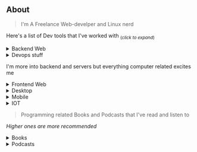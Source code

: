 ## About

> I'm A Freelance Web-develper and Linux nerd

Here's a list of Dev tools that I've worked with <sub>(_click to expand_)</sub>

<details>
  <summary>Backend Web</summary>

- Django
- FastApi
- PostgreSQL
- RabbitMQ
- Nginx and Uvicorn

</details>

<details>
  <summary>Devops stuff</summary>

- Linux server Administration
- Docker
- Kubernetes
- My awesome homebrewed Bash/Python Scripts with Cronjobs
- Ansible
- GitHub actions

</details>

I'm more into backend and servers but everything computer related excites me

<details>
  <summary>Frontend Web</summary>

- React
- Gatsby
- Svelte-kit
- TailwindCSS and Saass

</details>

<details>
  <summary>Desktop</summary>

- Qt5/6 with PyQt
- Flutter
- Electron with React <sub>(looking forwawrd to do it with Svelte)</sub>

</details>

<details>
  <summary>Mobile</summary>

- Flutter
- Nativescript

</details>

<details>
  <summary>IOT</summary>

- Raspberry Pi
- Arduino
- [Wemos boards](https://www.google.com/search?q=wemos+d1+mini)

</details>

> Programming related Books and Podcasts that I've read and listen to

_Higher ones are more recommended_

<details>
  <summary>Books</summary>

1. [Python Testing with Pytest - Brian Okken](https://pragprog.com/titles/bopytest2/python-testing-with-pytest-second-edition/)
2. [Crafting Interpreters - Robert Nystrom](https://craftinginterpreters.com/)
3. [CPython Internals - Anthony Shaw](https://realpython.com/products/cpython-internals-book/)
4. [TCP / IP For Dummies - Candace Leiden, Marshall Wilensky](https://www.dummies.com/book/technology/information-technology/networking/general-networking/tcp-ip-for-dummies-6th-edition-281878/)
5. [Functional Programming for Dummies - John Paul Mueller](https://www.dummies.com/book/technology/programming-web-design/general-programming-web-design/functional-programming-for-dummies-281724/)
6. [Python Tricks: The Book - Dan Bader](https://realpython.com/products/python-tricks-book/)

</details>

<details>
  <summary>Podcasts</summary>

1. [Python Bytes](https://pythonbytes.fm/)
2. [Command Line Heroes](https://www.redhat.com/en/command-line-heroes)
3. [Talk Python To Me](https://talkpython.fm/)
4. [Destination Linux](https://destinationlinux.org/)
5. [Lex Fridman Podcast](https://lexfridman.com/podcast/)
6. [JavaScript Jabber](https://topenddevs.com/podcasts/javascript-jabber)

</details>
